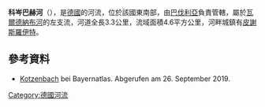 {{Onesource|time=2020-12-09T08:36:36+00:00}}
{{Coord|49.77396|N|12.17558|E|display=title}}

'''科岑巴赫河'''（{{lang-de|Kotzenbach}}），是[[德國|德國]]的河流，位於該國東南部，由[[巴伐利亞|巴伐利亞]]負責管轄，屬於[[瓦爾德納布河|瓦爾德納布河]]的左支流，河道全長3.3公里，流域面積4.6平方公里，河畔城鎮有[[皮謝斯羅伊特|皮謝斯羅伊特]]。

==參考資料==
* [https://geoportal.bayern.de/bayernatlas/?lang=de&topic=ba&catalogNodes=11,122&bgLayer=tk&E=732860.71&N=5517521.03&zoom=9 Kotzenbach] bei Bayernatlas. Abgerufen am 26. September 2019.

{{Germany-geo-stub}}
[[Category:德國河流|Category:德國河流]]